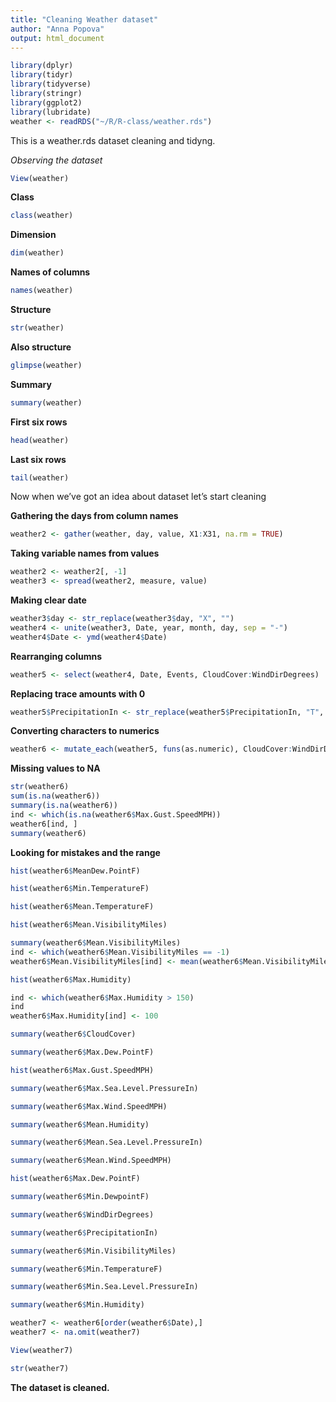---
title: "Cleaning Weather dataset"
author: "Anna Popova"
output: html_document
---

```{r setup, include=FALSE}
library(dplyr)
library(tidyr)
library(tidyverse)
library(stringr)
library(ggplot2)
library(lubridate)
weather <- readRDS("~/R/R-class/weather.rds")
```

This is a weather.rds dataset cleaning and tidyng.

*Observing the dataset*
```{r}
View(weather)
```
**Class**
```{r}
class(weather)
```
**Dimension**
```{r}
dim(weather)
```
**Names of columns**
```{r}
names(weather)
```
**Structure**
```{r}
str(weather)
```
**Also structure**
```{r}
glimpse(weather)
```
**Summary**
```{r}
summary(weather)
```
**First six rows**
```{r}
head(weather)
```
**Last six rows**
```{r}
tail(weather)
```

Now when we've got an idea about dataset let's start cleaning

**Gathering the days from column names**
```{r}
weather2 <- gather(weather, day, value, X1:X31, na.rm = TRUE)
```
**Taking variable names from values**
```{r}
weather2 <- weather2[, -1]
weather3 <- spread(weather2, measure, value)
```
**Making clear date**
```{r}
weather3$day <- str_replace(weather3$day, "X", "")
weather4 <- unite(weather3, Date, year, month, day, sep = "-")
weather4$Date <- ymd(weather4$Date)
```
**Rearranging columns**
```{r}
weather5 <- select(weather4, Date, Events, CloudCover:WindDirDegrees)
```
**Replacing trace amounts with 0**
```{r}
weather5$PrecipitationIn <- str_replace(weather5$PrecipitationIn, "T", "0")
```
**Converting characters to numerics**
```{r}
weather6 <- mutate_each(weather5, funs(as.numeric), CloudCover:WindDirDegrees)
```
**Missing values to NA**
```{r}
str(weather6)
sum(is.na(weather6))
summary(is.na(weather6))
ind <- which(is.na(weather6$Max.Gust.SpeedMPH))
weather6[ind, ]
summary(weather6)
```


**Looking for mistakes and the range**

```{r, echo=FALSE}
hist(weather6$MeanDew.PointF)
```
```{r, echo=FALSE}
hist(weather6$Min.TemperatureF)
```
```{r, echo=FALSE}
hist(weather6$Mean.TemperatureF)
```
```{r, echo=FALSE}
hist(weather6$Mean.VisibilityMiles)
```
```{r}
summary(weather6$Mean.VisibilityMiles)
ind <- which(weather6$Mean.VisibilityMiles == -1)
weather6$Mean.VisibilityMiles[ind] <- mean(weather6$Mean.VisibilityMiles[ind])
```
```{r, echo=FALSE}
hist(weather6$Max.Humidity)
```
```{r}
ind <- which(weather6$Max.Humidity > 150)
ind
weather6$Max.Humidity[ind] <- 100
```
```{r}
summary(weather6$CloudCover)
```
```{r}
summary(weather6$Max.Dew.PointF)
```
```{r, echo=FALSE}
hist(weather6$Max.Gust.SpeedMPH)
```
```{r}
summary(weather6$Max.Sea.Level.PressureIn)
```
```{r}
summary(weather6$Max.Wind.SpeedMPH)
```
```{r}
summary(weather6$Mean.Humidity)
```
```{r}
summary(weather6$Mean.Sea.Level.PressureIn)
```
```{r}
summary(weather6$Mean.Wind.SpeedMPH)
```
```{r, echo=FALSE}
hist(weather6$Max.Dew.PointF)
```
```{r}
summary(weather6$Min.DewpointF)
```
```{r}
summary(weather6$WindDirDegrees)
```
```{r}
summary(weather6$PrecipitationIn)
```
```{r}
summary(weather6$Min.VisibilityMiles)
```
```{r}
summary(weather6$Min.TemperatureF)
```
```{r}
summary(weather6$Min.Sea.Level.PressureIn)
```
```{r}
summary(weather6$Min.Humidity)
```
```{r}
weather7 <- weather6[order(weather6$Date),]
weather7 <- na.omit(weather7)
```
```{r}
View(weather7)
```
```{r}
str(weather7)
```
**The dataset is cleaned.**